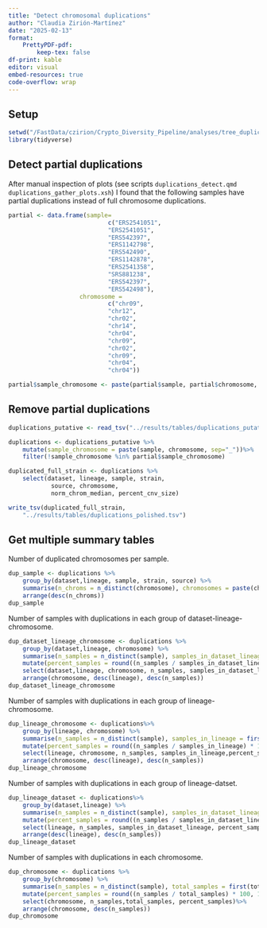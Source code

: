 ```yaml
---
title: "Detect chromosomal duplications"
author: "Claudia Zirión-Martínez"
date: "2025-02-13"
format: 
    PrettyPDF-pdf:
        keep-tex: false
df-print: kable
editor: visual
embed-resources: true
code-overflow: wrap
---
```


## Setup
```r
setwd("/FastData/czirion/Crypto_Diversity_Pipeline/analyses/tree_duplications/scripts")
library(tidyverse)
```

## Detect partial duplications
After manual inspection of plots (see scripts `duplications_detect.qmd` `duplications_gather_plots.xsh`) I found that the following samples have partial duplications instead of full chromosome duplications.

```r
partial <- data.frame(sample= 
                            c("ERS2541051",
                            "ERS2541051",
                            "ERS542397",
                            "ERS1142798",
                            "ERS542490",
                            "ERS1142878",
                            "ERS2541358",
                            "SRS881238",
                            "ERS542397",
                            "ERS542498"),
                    chromosome = 
                            c("chr09",
                            "chr12",
                            "chr02",
                            "chr14",
                            "chr04",
                            "chr09",
                            "chr02",
                            "chr09",
                            "chr04",
                            "chr04"))

partial$sample_chromosome <- paste(partial$sample, partial$chromosome, sep="_")
```

## Remove partial duplications

```r
duplications_putative <- read_tsv("../results/tables/duplications_putative.tsv")

duplications <- duplications_putative %>%
    mutate(sample_chromosome = paste(sample, chromosome, sep="_"))%>%
    filter(!sample_chromosome %in% partial$sample_chromosome)

duplicated_full_strain <- duplications %>%
    select(dataset, lineage, sample, strain,
            source, chromosome, 
            norm_chrom_median, percent_cnv_size)
```

```r
write_tsv(duplicated_full_strain,
    "../results/tables/duplications_polished.tsv")
```
## Get multiple summary tables

Number of duplicated chromosomes per sample.
```r
dup_sample <- duplications %>%
    group_by(dataset,lineage, sample, strain, source) %>%
    summarise(n_chroms = n_distinct(chromosome), chromosomes = paste(chromosome, collapse = ", ")) %>%
    arrange(desc(n_chroms))
dup_sample
```

Number of samples with duplications in each group of dataset-lineage-chromosome.
```r
dup_dataset_lineage_chromosome <- duplications %>%
    group_by(dataset,lineage, chromosome) %>%
    summarise(n_samples = n_distinct(sample), samples_in_dataset_lineage = first(samples_in_dataset_lineage))%>%
    mutate(percent_samples = round((n_samples / samples_in_dataset_lineage) * 100, 1))%>%
    select(dataset,lineage, chromosome, n_samples, samples_in_dataset_lineage, percent_samples)%>%
    arrange(chromosome, desc(lineage), desc(n_samples))
dup_dataset_lineage_chromosome
```

Number of samples with duplications in each group of lineage-chromosome.
```r
dup_lineage_chromosome <- duplications%>%
    group_by(lineage, chromosome) %>%
    summarise(n_samples = n_distinct(sample), samples_in_lineage = first(samples_in_lineage))%>%
    mutate(percent_samples = round((n_samples / samples_in_lineage) * 100, 1))%>%
    select(lineage, chromosome, n_samples, samples_in_lineage,percent_samples)%>%
    arrange(chromosome, desc(lineage), desc(n_samples))
dup_lineage_chromosome 
```

Number of samples with duplications in each group of lineage-datset.
```r
dup_lineage_dataset <- duplications%>%
    group_by(dataset,lineage) %>%
    summarise(n_samples = n_distinct(sample), samples_in_dataset_lineage = first(samples_in_dataset_lineage))%>%
    mutate(percent_samples = round((n_samples / samples_in_dataset_lineage) * 100, 1))%>%
    select(lineage, n_samples, samples_in_dataset_lineage, percent_samples)%>%
    arrange(desc(lineage), desc(n_samples))
dup_lineage_dataset

```

Number of samples with duplications in each chromosome.
```r
dup_chromosome <- duplications %>%
    group_by(chromosome) %>%
    summarise(n_samples = n_distinct(sample), total_samples = first(total_samples))%>%
    mutate(percent_samples = round((n_samples / total_samples) * 100, 1))%>%
    select(chromosome, n_samples,total_samples, percent_samples)%>%
    arrange(chromosome, desc(n_samples))
dup_chromosome 
```